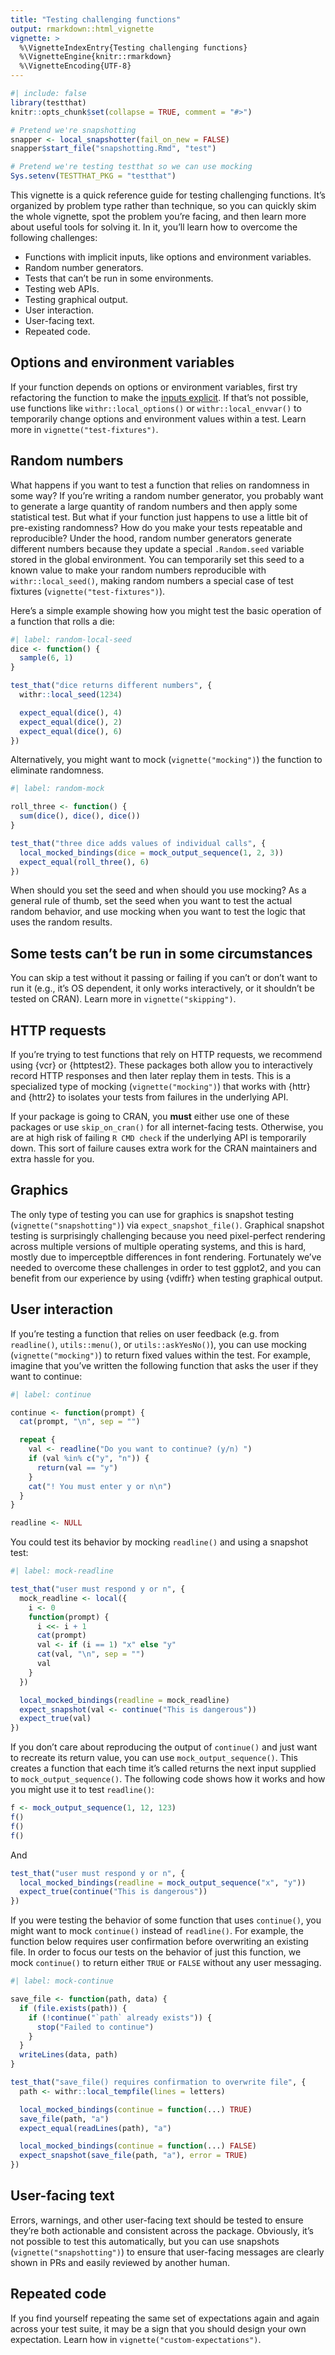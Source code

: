 ```yaml
---
title: "Testing challenging functions"
output: rmarkdown::html_vignette
vignette: >
  %\VignetteIndexEntry{Testing challenging functions}
  %\VignetteEngine{knitr::rmarkdown}
  %\VignetteEncoding{UTF-8}
---
```


```r
#| include: false
library(testthat)
knitr::opts_chunk$set(collapse = TRUE, comment = "#>")

# Pretend we're snapshotting
snapper <- local_snapshotter(fail_on_new = FALSE)
snapper$start_file("snapshotting.Rmd", "test")

# Pretend we're testing testthat so we can use mocking
Sys.setenv(TESTTHAT_PKG = "testthat")
```

This vignette is a quick reference guide for testing challenging functions. It's organized by problem type rather than technique, so you can quickly skim the whole vignette, spot the problem you're facing, and then learn more about useful tools for solving it. In it, you'll learn how to overcome the following challenges:

* Functions with implicit inputs, like options and environment variables.
* Random number generators.
* Tests that can't be run in some environments.
* Testing web APIs.
* Testing graphical output.
* User interaction.
* User-facing text.
* Repeated code.

## Options and environment variables

If your function depends on options or environment variables, first try refactoring the function to make the [inputs explicit](https://design.tidyverse.org/inputs-explicit.html). If that's not possible, use functions like `withr::local_options()` or `withr::local_envvar()` to temporarily change options and environment values within a test. Learn more in `vignette("test-fixtures")`.

<!-- FIXME: Consider adding a brief example showing the difference between implicit and explicit approaches - this would make the recommendation more concrete -->

## Random numbers

What happens if you want to test a function that relies on randomness in some way? If you're writing a random number generator, you probably want to generate a large quantity of random numbers and then apply some statistical test. But what if your function just happens to use a little bit of pre-existing randomness? How do you make your tests repeatable and reproducible? Under the hood, random number generators generate different numbers because they update a special `.Random.seed` variable stored in the global environment. You can temporarily set this seed to a known value to make your random numbers reproducible with `withr::local_seed()`, making random numbers a special case of test fixtures (`vignette("test-fixtures")`).

Here's a simple example showing how you might test the basic operation of a function that rolls a die:

```r
#| label: random-local-seed
dice <- function() {
  sample(6, 1)
}

test_that("dice returns different numbers", {
  withr::local_seed(1234)

  expect_equal(dice(), 4)
  expect_equal(dice(), 2)
  expect_equal(dice(), 6)
})
```

Alternatively, you might want to mock (`vignette("mocking")`) the function to eliminate randomness.

```r
#| label: random-mock

roll_three <- function() {
  sum(dice(), dice(), dice())
}

test_that("three dice adds values of individual calls", {
  local_mocked_bindings(dice = mock_output_sequence(1, 2, 3))
  expect_equal(roll_three(), 6)
})
```

When should you set the seed and when should you use mocking? As a general rule of thumb, set the seed when you want to test the actual random behavior, and use mocking when you want to test the logic that uses the random results.

## Some tests can't be run in some circumstances

You can skip a test without it passing or failing if you can't or don't want to run it (e.g., it's OS dependent, it only works interactively, or it shouldn't be tested on CRAN). Learn more in `vignette("skipping")`.

## HTTP requests

If you're trying to test functions that rely on HTTP requests, we recommend using {vcr} or {httptest2}. These packages both allow you to interactively record HTTP responses and then later replay them in tests. This is a specialized type of mocking (`vignette("mocking")`) that works with {httr} and {httr2} to isolates your tests from failures in the underlying API. 

If your package is going to CRAN, you **must** either use one of these packages or use `skip_on_cran()` for all internet-facing tests. Otherwise, you are at high risk of failing `R CMD check` if the underlying API is temporarily down. This sort of failure causes extra work for the CRAN maintainers and extra hassle for you.

## Graphics

The only type of testing you can use for graphics is snapshot testing (`vignette("snapshotting")`) via `expect_snapshot_file()`. Graphical snapshot testing is surprisingly challenging because you need pixel-perfect rendering across multiple versions of multiple operating systems, and this is hard, mostly due to imperceptble differences in font rendering. Fortunately we've needed to overcome these challenges in order to test ggplot2, and you can benefit from our experience by using {vdiffr} when testing graphical output.

## User interaction

If you're testing a function that relies on user feedback (e.g. from `readline()`, `utils::menu()`, or `utils::askYesNo()`), you can use mocking (`vignette("mocking")`) to return fixed values within the test. For example, imagine that you've written the following function that asks the user if they want to continue:

```r
#| label: continue

continue <- function(prompt) {
  cat(prompt, "\n", sep = "")

  repeat {
    val <- readline("Do you want to continue? (y/n) ")
    if (val %in% c("y", "n")) {
      return(val == "y")
    }
    cat("! You must enter y or n\n")
  }  
}

readline <- NULL
```

You could test its behavior by mocking `readline()` and using a snapshot test:

```r
#| label: mock-readline

test_that("user must respond y or n", {
  mock_readline <- local({
    i <- 0
    function(prompt) {
      i <<- i + 1
      cat(prompt)
      val <- if (i == 1) "x" else "y"
      cat(val, "\n", sep = "")
      val
    }
  })

  local_mocked_bindings(readline = mock_readline)
  expect_snapshot(val <- continue("This is dangerous"))
  expect_true(val)
})
```

If you don't care about reproducing the output of `continue()` and just want to recreate its return value, you can use `mock_output_sequence()`. This creates a function that each time it's called returns the next input supplied to `mock_output_sequence()`. The following code shows how it works and how you might use it to test `readline()`:

```r
f <- mock_output_sequence(1, 12, 123)
f()
f()
f()
```

And 

```r
test_that("user must respond y or n", {
  local_mocked_bindings(readline = mock_output_sequence("x", "y"))
  expect_true(continue("This is dangerous"))
})
```


If you were testing the behavior of some function that uses `continue()`, you might want to mock `continue()` instead of `readline()`. For example, the function below requires user confirmation before overwriting an existing file. In order to focus our tests on the behavior of just this function, we mock `continue()` to return either `TRUE` or `FALSE` without any user messaging.

```r
#| label: mock-continue

save_file <- function(path, data) {
  if (file.exists(path)) {
    if (!continue("`path` already exists")) {
      stop("Failed to continue")
    }
  }
  writeLines(data, path)
}

test_that("save_file() requires confirmation to overwrite file", {
  path <- withr::local_tempfile(lines = letters)

  local_mocked_bindings(continue = function(...) TRUE)
  save_file(path, "a")
  expect_equal(readLines(path), "a")

  local_mocked_bindings(continue = function(...) FALSE)
  expect_snapshot(save_file(path, "a"), error = TRUE)
})
```

## User-facing text

Errors, warnings, and other user-facing text should be tested to ensure they're both actionable and consistent across the package. Obviously, it's not possible to test this automatically, but you can use snapshots (`vignette("snapshotting")`) to ensure that user-facing messages are clearly shown in PRs and easily reviewed by another human.

## Repeated code

If you find yourself repeating the same set of expectations again and again across your test suite, it may be a sign that you should design your own expectation. Learn how in `vignette("custom-expectations")`.
